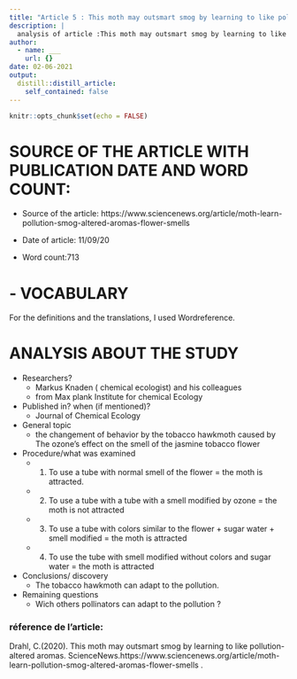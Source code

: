 ```yaml
---
title: "Article 5 : This moth may outsmart smog by learning to like pollution-altered aromas"
description: |
  analysis of article :This moth may outsmart smog by learning to like pollution-altered aromas 
author:
  - name: ___
    url: {}
date: 02-06-2021
output:
  distill::distill_article:
    self_contained: false
---
```


```r
knitr::opts_chunk$set(echo = FALSE)
```

# SOURCE OF THE ARTICLE WITH PUBLICATION DATE AND WORD COUNT: 

* Source of the article: https://www.sciencenews.org/article/moth-learn-pollution-smog-altered-aromas-flower-smells

* Date of article: 11/09/20

* Word count:713

# - VOCABULARY

\begin{table}[]
\begin{tabular}{lll}
**Word from the text** & **Synonym/definition in English**                  & **French translation**     \\
gather                 & collect                                            & ramasser                   \\
nibble                 & to bite off, eat or chew in small bits             & petite bouchée, petit bout \\
spurring               & to incite (one) to take action                     & incitant                   \\
blossom                & flowers on trees : open                            & fleurir                    \\
schedule               & timetable                                          & programme                  \\
triggered              & to cause or begin                                  & déclencher, provoquer      \\
drought                & no rain                                            & sécheresse                 \\
incentive              & something that arouses someone to action           & avantage                   \\
mesh                   & an intertwined structure resembling a net; network & filet                      \\
widespread             & spread over a wide area                            & étendu                     \\
prompt                 & encourage                                          & pousser                   
\end{tabular}
\end{table}



For the definitions and the translations, I used Wordreference.

# ANALYSIS ABOUT THE STUDY

* Researchers?
  + Markus Knaden ( chemical ecologist) and his colleagues 
  + from Max plank Institute for chemical Ecology


* Published in? when (if mentioned)? 
  + Journal of Chemical Ecology




* General topic
  + the changement of behavior by the tobacco hawkmoth caused by The ozone’s effect on the smell of the jasmine tobacco flower


* Procedure/what was examined 
  + 1.	To use a tube with normal smell of the flower = the moth is attracted.
  + 2.	To use a tube with a tube with a smell modified by ozone = the moth is not attracted
  + 3.	To use a tube with colors similar to the flower + sugar water + smell modified = the moth is attracted
  + 4.	To use the tube with smell modified without colors and sugar water = the moth is attracted


* Conclusions/ discovery 
  + The tobacco hawkmoth can adapt to the pollution.


* Remaining questions
  + Wich others pollinators can adapt to the pollution ?


### réference de l'article:
Drahl, C.(2020). This moth may outsmart smog by learning to like pollution-altered aromas. ScienceNews.https://www.sciencenews.org/article/moth-learn-pollution-smog-altered-aromas-flower-smells .





